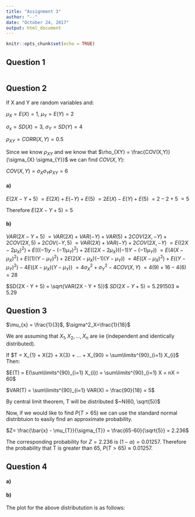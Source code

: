 ---
title: "Assignment 3"
author: "--"
date: "October 24, 2017"
output: html_document
---

```{r setup, include=FALSE}
knitr::opts_chunk$set(echo = TRUE)
```

## Question 1



```{r}

```

## Question 2

If X and Y are random variables and:

$\mu_{X} =  E(X) = 1$, $\mu_{Y} =  E(Y) = 2$

$\sigma_{x} =  SD(X) = 3$, $\sigma_{Y} =  SD(Y) = 4$

$\rho_{XY} = CORR(X,Y) = 0.5$

Since we know $\rho_{XY}$ and we know that $\rho_{XY} = \frac{COV(X,Y)}{\sigma_{X} \sigma_{Y}}$ we can find $COV(X,Y)$:

$COV(X,Y) = \sigma_{X} \sigma_{Y} \rho_{XY} = 6$

#### a) 

$E(2X - Y + 5)$
$= E(2X) + E(-Y) + E(5)$
$= 2E(X) - E(Y) + E(5)$
$= 2 - 2 + 5$
$= 5$

Therefore $E(2X - Y + 5) = 5$

#### b) 

$VAR(2X - Y + 5)$
$= VAR(2X) + VAR(-Y) + VAR(5) + 2COV(2X,-Y) + 2COV(2X,5) + 2COV(-Y,5)$
$= VAR(2X) + VAR(-Y) + 2COV(2X,-Y)$
$= E((2X - 2\mu_{X})^2) + E(((-1)y - (-1)\mu_{Y})^2) + 2E((2X - 2\mu_{X})((-1)Y - (-1)\mu_{Y}))$
$= E(4(X-\mu_{X})^2) + E((1)(Y-\mu_{Y})^2) + 2E(2(X-\mu_{X})(-1)(Y-\mu_{Y}))$
$= 4E((X-\mu_{X})^2) + E((Y - \mu_{Y})^2) - 4E((X-\mu_{X})(Y-\mu_{Y}))$
$= 4\sigma^2_{X} + \sigma^2_{Y} - 4COV(X,Y)$
$= 4(9) + 16 - 4(6)$
$= 28$

$SD(2X - Y + 5) = \sqrt{VAR(2X - Y + 5)}$
$SD(2X - Y + 5) = 5.291503 \approx 5.29$



## Question 3

$\mu_{x} = \frac{1}{3}$, $\sigma^2_X=\frac{1}{18}$

We are assuming that $X_{1}, X_{2}, ...,X_{n}$ are iie (independent and identically distributed).

If $T = X_{1} + X{2} + X{3} + ... + X_{90} = \sum\limits^{90}_{i=1} X_{i}$ Then:

$E(T) = E(\sum\limits^{90}_{i=1} X_{i}) = \sum\limits^{90}_{i=1} X = nX = 60$

$VAR(T) = \sum\limits^{90}_{i=1} VAR(X) = \frac{90}{18} = 5$

By central limit theorem, T will be distributed $~N(60, \sqrt{5})$

Now, if we would like to find $P(T>65)$ we can use the standard normal distribtuion to easily find an approximate probability.

$Z= \frac{\bar{x} - \mu_{T}}{\sigma_{T}} = \frac{65-60}{\sqrt{5}} = 2.236$

The corresponding probability for $Z=2.236$ is $(1-\alpha) = 0.01257$. Therefore the probability that T is greater than 65, $P(T>65) \approx 0.01257$.

## Question 4

#### a) 

#### b)

The plot for the above distributution is as follows:
```{r}

```